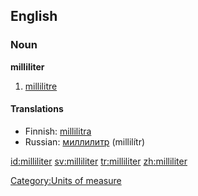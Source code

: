 ==English==

===Noun===
'''milliliter'''

# {{context|chiefly|US}} [[millilitre]]

====Translations====
*Finnish: [[millilitra]]
*Russian: [[миллилитр]] (millilítr) {{m}}

[[Category:Units of measure]]

[[id:milliliter]]
[[sv:milliliter]]
[[tr:milliliter]]
[[zh:milliliter]]